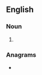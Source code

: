 ==English==

===Noun===
{{en-noun|?}}

# {{initialism of|en|[[knight|Knight]] [[commander|Commander]] of the [[Indian]] [[empire|Empire]]}}

===Anagrams===
* {{anagrams|en|a=ceik|Eick|Icke}}